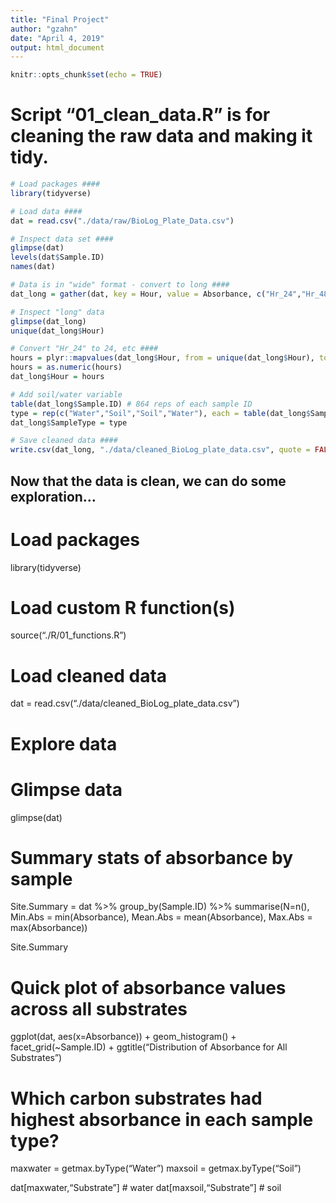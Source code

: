 ```yaml
---
title: "Final Project"
author: "gzahn"
date: "April 4, 2019"
output: html_document
---
```


```r
knitr::opts_chunk$set(echo = TRUE)
```


# Script "01_clean_data.R" is for cleaning the raw data and making it tidy.

```r
# Load packages ####
library(tidyverse)

# Load data ####
dat = read.csv("./data/raw/BioLog_Plate_Data.csv")

# Inspect data set ####
glimpse(dat)
levels(dat$Sample.ID)
names(dat)

# Data is in "wide" format - convert to long ####
dat_long = gather(dat, key = Hour, value = Absorbance, c("Hr_24","Hr_48","Hr_144"))

# Inspect "long" data
glimpse(dat_long)
unique(dat_long$Hour)

# Convert "Hr_24" to 24, etc ####
hours = plyr::mapvalues(dat_long$Hour, from = unique(dat_long$Hour), to = c(24,48,144))
hours = as.numeric(hours)
dat_long$Hour = hours

# Add soil/water variable
table(dat_long$Sample.ID) # 864 reps of each sample ID
type = rep(c("Water","Soil","Soil","Water"), each = table(dat_long$Sample.ID)[1])
dat_long$SampleType = type

# Save cleaned data ####
write.csv(dat_long, "./data/cleaned_BioLog_plate_data.csv", quote = FALSE, row.names = FALSE)
```

## Now that the data is clean, we can do some exploration...



# Load packages ####
library(tidyverse)

# Load custom R function(s) ####
source("./R/01_functions.R") 

# Load cleaned data ####
dat = read.csv("./data/cleaned_BioLog_plate_data.csv")

# Explore data ####

# Glimpse data 
glimpse(dat)

# Summary stats of absorbance by sample
Site.Summary = dat %>%
  group_by(Sample.ID) %>%
  summarise(N=n(), Min.Abs = min(Absorbance), Mean.Abs = mean(Absorbance), Max.Abs = max(Absorbance))

Site.Summary

# Quick plot of absorbance values across all substrates
ggplot(dat, aes(x=Absorbance)) +
  geom_histogram() +
  facet_grid(~Sample.ID) +
  ggtitle("Distribution of Absorbance for All Substrates")

# Which carbon substrates had highest absorbance in each sample type?
maxwater = getmax.byType("Water")
maxsoil = getmax.byType("Soil")

dat[maxwater,"Substrate"] # water
dat[maxsoil,"Substrate"] # soil

